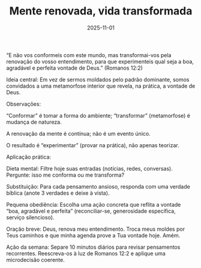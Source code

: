 ﻿---
title: "Mente renovada, vida transformada"
slug: "mente-renovada-vida-transformada"
date: "2025-11-01"
description: "A metamorfose cristã começa no pensamento e desemboca no cotidiano."
reader: "/app/reader?version=acf&book=rm&chapter=12&verse=2"
cover: ../../static/backgrounds/bg2.jpg
---

“E não vos conformeis com este mundo, mas transformai-vos pela renovação do vosso entendimento, para que experimenteis qual seja a boa, agradável e perfeita vontade de Deus.” (Romanos 12:2)

Ideia central: Em vez de sermos moldados pelo padrão dominante, somos convidados a uma metamorfose interior que revela, na prática, a vontade de Deus.

Observações:

“Conformar” é tomar a forma do ambiente; “transformar” (metamorfose) é mudança de natureza.

A renovação da mente é contínua; não é um evento único.

O resultado é “experimentar” (provar na prática), não apenas teorizar.

Aplicação prática:

Dieta mental: Filtre hoje suas entradas (notícias, redes, conversas). Pergunte: isso me conforma ou me transforma?

Substituição: Para cada pensamento ansioso, responda com uma verdade bíblica (anote 3 verdades e deixe à vista).

Pequena obediência: Escolha uma ação concreta que reflita a vontade “boa, agradável e perfeita” (reconciliar-se, generosidade específica, serviço silencioso).

Oração breve:
Deus, renova meu entendimento. Troca meus moldes por Teus caminhos e que minha agenda prove a Tua vontade hoje. Amém.

Ação da semana: Separe 10 minutos diários para revisar pensamentos recorrentes. Reescreva-os à luz de Romanos 12:2 e aplique uma microdecisão coerente.